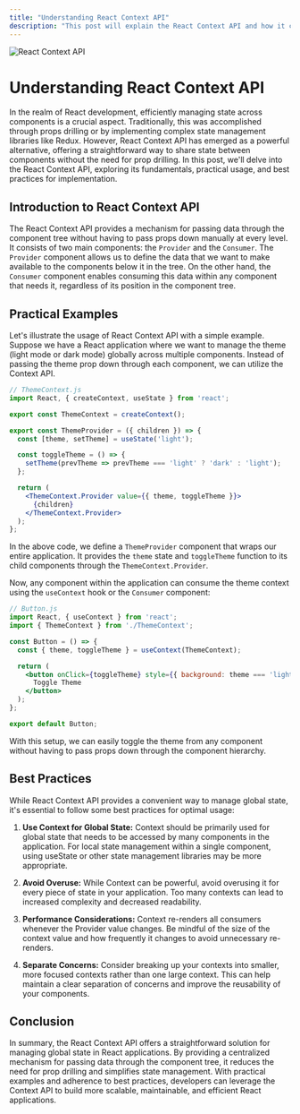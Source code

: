 ```yaml
---
title: "Understanding React Context API"
description: "This post will explain the React Context API and how it can be used to manage global state in React applications. It will include practical examples and best practices for implementation."
---
```


![React Context API](/blog/reactcontextapi.jpeg "React Context API")

# Understanding React Context API

In the realm of React development, efficiently managing state across components is a crucial aspect. Traditionally, this was accomplished through props drilling or by implementing complex state management libraries like Redux. However, React Context API has emerged as a powerful alternative, offering a straightforward way to share state between components without the need for prop drilling. In this post, we'll delve into the React Context API, exploring its fundamentals, practical usage, and best practices for implementation.

## Introduction to React Context API

The React Context API provides a mechanism for passing data through the component tree without having to pass props down manually at every level. It consists of two main components: the `Provider` and the `Consumer`. The `Provider` component allows us to define the data that we want to make available to the components below it in the tree. On the other hand, the `Consumer` component enables consuming this data within any component that needs it, regardless of its position in the component tree.

## Practical Examples

Let's illustrate the usage of React Context API with a simple example. Suppose we have a React application where we want to manage the theme (light mode or dark mode) globally across multiple components. Instead of passing the theme prop down through each component, we can utilize the Context API.

```jsx
// ThemeContext.js
import React, { createContext, useState } from 'react';

export const ThemeContext = createContext();

export const ThemeProvider = ({ children }) => {
  const [theme, setTheme] = useState('light');

  const toggleTheme = () => {
    setTheme(prevTheme => prevTheme === 'light' ? 'dark' : 'light');
  };

  return (
    <ThemeContext.Provider value={{ theme, toggleTheme }}>
      {children}
    </ThemeContext.Provider>
  );
};
```
In the above code, we define a `ThemeProvider` component that wraps our entire application. It provides the `theme` state and `toggleTheme` function to its child components through the `ThemeContext.Provider`.

Now, any component within the application can consume the theme context using the `useContext` hook or the `Consumer` component:

```jsx
// Button.js
import React, { useContext } from 'react';
import { ThemeContext } from './ThemeContext';

const Button = () => {
  const { theme, toggleTheme } = useContext(ThemeContext);

  return (
    <button onClick={toggleTheme} style={{ background: theme === 'light' ? '#fff' : '#333', color: theme === 'light' ? '#333' : '#fff' }}>
      Toggle Theme
    </button>
  );
};

export default Button;
```

With this setup, we can easily toggle the theme from any component without having to pass props down through the component hierarchy.

## Best Practices 

While React Context API provides a convenient way to manage global state, it's essential to follow some best practices for optimal usage:

1. **Use Context for Global State:** Context should be primarily used for global state that needs to be accessed by many components in the application. For local state management within a single component, using useState or other state management libraries may be more appropriate.

2. **Avoid Overuse:** While Context can be powerful, avoid overusing it for every piece of state in your application. Too many contexts can lead to increased complexity and decreased readability.

3. **Performance Considerations:** Context re-renders all consumers whenever the Provider value changes. Be mindful of the size of the context value and how frequently it changes to avoid unnecessary re-renders.

4. **Separate Concerns:** Consider breaking up your contexts into smaller, more focused contexts rather than one large context. This can help maintain a clear separation of concerns and improve the reusability of your components.

## Conclusion

In summary, the React Context API offers a straightforward solution for managing global state in React applications. By providing a centralized mechanism for passing data through the component tree, it reduces the need for prop drilling and simplifies state management. With practical examples and adherence to best practices, developers can leverage the Context API to build more scalable, maintainable, and efficient React applications.
